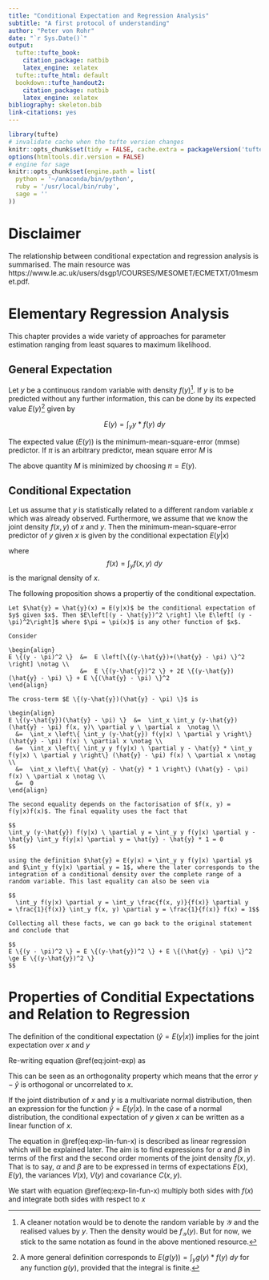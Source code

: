```yaml
---
title: "Conditional Expectation and Regression Analysis"
subtitle: "A first protocol of understanding"
author: "Peter von Rohr"
date: "`r Sys.Date()`"
output:
  tufte::tufte_book:
    citation_package: natbib
    latex_engine: xelatex
  tufte::tufte_html: default
  bookdown::tufte_handout2:
    citation_package: natbib
    latex_engine: xelatex
bibliography: skeleton.bib
link-citations: yes
---
```


```r
library(tufte)
# invalidate cache when the tufte version changes
knitr::opts_chunk$set(tidy = FALSE, cache.extra = packageVersion('tufte'))
options(htmltools.dir.version = FALSE)
# engine for sage
knitr::opts_chunk$set(engine.path = list(
  python = '~/anaconda/bin/python',
  ruby = '/usr/local/bin/ruby',
  sage = ''
))
```

# Disclaimer
The relationship between conditional expectation and regression analysis is summarised. The main resource was https://www.le.ac.uk/users/dsgp1/COURSES/MESOMET/ECMETXT/01mesmet.pdf. 


# Elementary Regression Analysis
This chapter provides a wide variety of approaches for parameter estimation ranging from least squares to maximum likelihood. 


## General Expectation
Let $y$ be a continuous random variable with density $f(y)$^[A cleaner notation would be to denote the random variable by $\mathcal{Y}$ and the realised values by $y$. Then the density would be $f_{\mathcal{Y}}(y)$. But for now, we stick to the same notation as found in the above mentioned resource.]. If $y$ is to be predicted without any further information, this can be done by its expected value $E(y)$^[A more general definition corresponds to $E(g(y)) = \int_y g(y) * f(y)\ dy$ for any function $g(y)$, provided that the integral is finite.] given by 

$$E(y) = \int_y y * f(y)\ dy$$

The expected value ($E(y)$) is the minimum-mean-square-error (mmse) predictor. If $\pi$ is an arbitrary predictor, mean square error $M$ is 

\begin{align}
M  &=  \int_y (y - \pi)^2 f(y)\ dy \notag \\
   &=  E\{(y - \pi)^2 \} \notag \\
   &=  E(y^2) - 2\pi E(y) + \pi^2
(\#eq:mmse)   
\end{align}

The above quantity $M$ is minimized by choosing $\pi = E(y)$. 

## Conditional Expectation
Let us assume that $y$ is statistically related to a different random variable $x$ which was already observed. Furthermore, we assume that we know the joint density $f(x, y)$ of $x$ and $y$. Then the minimum-mean-square-error predictor of $y$ given $x$ is given by the conditional expectation $E(y|x)$

\begin{equation}
E(y|x) = \int_y y * f(y|x)\ dy = \int_y y * \frac{f(x, y)}{f(x)}\ dy
(\#eq:cond-exp)
\end{equation}

where $$f(x) = \int_y f(x, y)\ dy$$ is the marignal density of $x$. 

The following proposition shows a propertiy of the conditional expectation. 


```proposition
Let $\hat{y} = \hat{y}(x) = E(y|x)$ be the conditional expectation of $y$ given $x$. Then $E\left[(y - \hat{y})^2 \right] \le E\left[ (y - \pi)^2\right]$ where $\pi = \pi(x)$ is any other function of $x$.
```

```proof

Consider

\begin{align}
E \{(y - \pi)^2 \}  &=  E \left[\{(y-\hat{y})+(\hat{y} - \pi) \}^2 \right] \notag \\
                    &=  E \{(y-\hat{y})^2 \} + 2E \{(y-\hat{y})(\hat{y} - \pi) \} + E \{(\hat{y} - \pi) \}^2
\end{align}

The cross-term $E \{(y-\hat{y})(\hat{y} - \pi) \}$ is

\begin{align}
E \{(y-\hat{y})(\hat{y} - \pi) \}  &=  \int_x \int_y (y-\hat{y})(\hat{y} - \pi) f(x, y)\ \partial y \ \partial x  \notag \\
  &=  \int_x \left\{ \int_y (y-\hat{y}) f(y|x) \ \partial y \right\}  (\hat{y} - \pi) f(x) \ \partial x \notag \\
  &=  \int_x \left\{ \int_y y f(y|x) \ \partial y - \hat{y} * \int_y f(y|x) \ \partial y \right\} (\hat{y} - \pi) f(x) \ \partial x \notag \\
  &=  \int_x \left\{ \hat{y} - \hat{y} * 1 \right\} (\hat{y} - \pi) f(x) \ \partial x \notag \\
  &=  0 
\end{align}

The second equality depends on the factorisation of $f(x, y) = f(y|x)f(x)$. The final equality uses the fact that 

$$
\int_y (y-\hat{y}) f(y|x) \ \partial y = \int_y y f(y|x) \partial y - \hat{y} \int_y f(y|x) \partial y = \hat{y} - \hat{y} * 1 = 0
$$  

using the definition $\hat{y} = E(y|x) = \int_y y f(y|x) \partial y$ and $\int_y f(y|x) \partial y = 1$, where the later corresponds to the integration of a conditional density over the complete range of a random variable. This last equality can also be seen via 

$$
  \int_y f(y|x) \partial y = \int_y \frac{f(x, y)}{f(x)} \partial y 
= \frac{1}{f(x)} \int_y f(x, y) \partial y = \frac{1}{f(x)} f(x) = 1$$
  
Collecting all these facts, we can go back to the original statement and conclude that 

$$
E \{(y - \pi)^2 \} = E \{(y-\hat{y})^2 \} + E \{(\hat{y} - \pi) \}^2 \ge E \{(y-\hat{y})^2 \}  
$$

```


# Properties of Conditial Expectations and Relation to Regression
The definition of the conditional expectation ($\hat{y} = E(y|x)$) implies for the joint expectation over $x$ and $y$  

\begin{align}
E(xy)  &=  \int_x \int_y xy\ f(x, y)\ \partial y \partial x \notag \\
       &=  \int_x x \left\{ \int_y y\ f(y|x)\ \partial y \right\}\ f(x) \ \partial x \notag \\
       &=  \int_x x \left\{ \hat{y} \right\}\ f(x) \ \partial x \notag \\
       &=  \hat{y} \int_x x f(x) \ \partial x \notag \\
       &=   \hat{y} E(x)\notag \\
       &=  E(x\hat{y})
(\#eq:joint-exp)       
\end{align}

Re-writing equation \@ref(eq:joint-exp) as 

\begin{align}
E(xy) - E(x\hat{y}) &= E(xy - x\hat{y}) = E(x(y - \hat{y})) = 0
\end{align}

This can be seen as an orthogonality property which means that the error $y - \hat{y}$ is orthogonal or uncorrelated to $x$. 

If the joint distribution of $x$ and $y$ is a multivariate normal distribution, then an expression for the function $\hat{y} = E(y|x)$. In the case of a normal distribution, the conditional expectation of $y$ given $x$ can be written as a linear function of $x$. 

\begin{equation}
E(y|x) = \alpha + \beta x
(\#eq:exp-lin-fun-x)
\end{equation}

The equation in \@ref(eq:exp-lin-fun-x) is described as linear regression which will be explained later. The aim is to find expressions for $\alpha$ and $\beta$ in terms of the first and the second order moments of the joint density $f(x,y)$. That is to say, $\alpha$ and $\beta$ are to be expressed in terms of expectations $E(x)$,  $E(y)$, the variances $V(x)$, $V(y)$ and covariance $C(x,y)$.  

We start with equation \@ref(eq:exp-lin-fun-x) multiply both sides with $f(x)$ and integrate both sides with respect to $x$

\begin{align}
\int_x E(y|x) f(x) \partial x  &=  \int_x (\alpha + \beta x) f(x) \partial x \notag \\
\int_x \left\{ \int_y y f(y | x) \ \partial y \right\} f(x) \partial x  &= 
\int_x \alpha  f(x) \partial x + \int_x \beta x f(x) \partial x 
(\#eq:exp-lin-fun-x-int)
\end{align}
